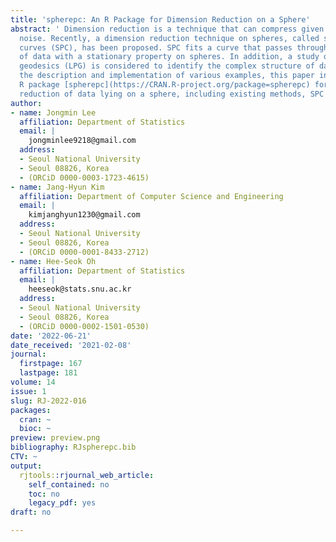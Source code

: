 ```yaml
---
title: 'spherepc: An R Package for Dimension Reduction on a Sphere'
abstract: ' Dimension reduction is a technique that can compress given data and reduce
  noise. Recently, a dimension reduction technique on spheres, called spherical principal
  curves (SPC), has been proposed. SPC fits a curve that passes through the middle
  of data with a stationary property on spheres. In addition, a study of local principal
  geodesics (LPG) is considered to identify the complex structure of data. Through
  the description and implementation of various examples, this paper introduces an
  R package [spherepc](https://CRAN.R-project.org/package=spherepc) for dimension
  reduction of data lying on a sphere, including existing methods, SPC and LPG. '
author:
- name: Jongmin Lee
  affiliation: Department of Statistics
  email: |
    jongminlee9218@gmail.com
  address:
  - Seoul National University
  - Seoul 08826, Korea
  - (ORCiD 0000-0003-1723-4615)
- name: Jang-Hyun Kim
  affiliation: Department of Computer Science and Engineering
  email: |
    kimjanghyun1230@gmail.com
  address:
  - Seoul National University
  - Seoul 08826, Korea
  - (ORCiD 0000-0001-8433-2712)
- name: Hee-Seok Oh
  affiliation: Department of Statistics
  email: |
    heeseok@stats.snu.ac.kr
  address:
  - Seoul National University
  - Seoul 08826, Korea
  - (ORCiD 0000-0002-1501-0530)
date: '2022-06-21'
date_received: '2021-02-08'
journal:
  firstpage: 167
  lastpage: 181
volume: 14
issue: 1
slug: RJ-2022-016
packages:
  cran: ~
  bioc: ~
preview: preview.png
bibliography: RJspherepc.bib
CTV: ~
output:
  rjtools::rjournal_web_article:
    self_contained: no
    toc: no
    legacy_pdf: yes
draft: no

---
```


